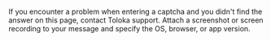 If you encounter a problem when entering a captcha and you didn&apos;t find the answer on this page, contact Toloka support. Attach a screenshot or screen recording to your message and specify the OS, browser, or app version.
